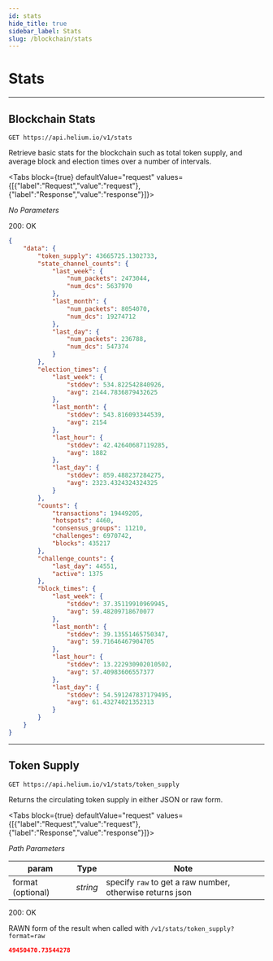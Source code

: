 ```yaml
---
id: stats
hide_title: true
sidebar_label: Stats
slug: /blockchain/stats
---
```



# Stats

---

## Blockchain Stats

```
GET https://api.helium.io/v1/stats
```

Retrieve basic stats for the blockchain such as total token supply, and average block and election times over a number of intervals.

<Tabs
  block={true}
  defaultValue="request"
  values={[{"label":"Request","value":"request"},{"label":"Response","value":"response"}]}>
<TabItem value="request">

_No Parameters_

</TabItem>
<TabItem value="response">

200: OK
```json
{
    "data": {
        "token_supply": 43665725.1302733,
        "state_channel_counts": {
            "last_week": {
                "num_packets": 2473044,
                "num_dcs": 5637970
            },
            "last_month": {
                "num_packets": 8054070,
                "num_dcs": 19274712
            },
            "last_day": {
                "num_packets": 236788,
                "num_dcs": 547374
            }
        },
        "election_times": {
            "last_week": {
                "stddev": 534.822542840926,
                "avg": 2144.7836879432625
            },
            "last_month": {
                "stddev": 543.816093344539,
                "avg": 2154
            },
            "last_hour": {
                "stddev": 42.42640687119285,
                "avg": 1882
            },
            "last_day": {
                "stddev": 859.488237284275,
                "avg": 2323.4324324324325
            }
        },
        "counts": {
            "transactions": 19449205,
            "hotspots": 4460,
            "consensus_groups": 11210,
            "challenges": 6970742,
            "blocks": 435217
        },
        "challenge_counts": {
            "last_day": 44551,
            "active": 1375
        },
        "block_times": {
            "last_week": {
                "stddev": 37.35119910969945,
                "avg": 59.48209718670077
            },
            "last_month": {
                "stddev": 39.13551465750347,
                "avg": 59.71646467904705
            },
            "last_hour": {
                "stddev": 13.222930902010502,
                "avg": 57.40983606557377
            },
            "last_day": {
                "stddev": 54.591247837179495,
                "avg": 61.43274021352313
            }
        }
    }
}
```

</TabItem>
</Tabs>

---

## Token Supply

```
GET https://api.helium.io/v1/stats/token_supply
```

Returns the circulating token supply in either JSON or raw form. 

<Tabs
  block={true}
  defaultValue="request"
  values={[{"label":"Request","value":"request"},{"label":"Response","value":"response"}]}>
<TabItem value="request">

_Path Parameters_ 

| param | Type      | Note     |
| -------- | --------- | ---------- |
| format (optional)  | _string_ | specify `raw` to get a raw number, otherwise returns json |

</TabItem>
<TabItem value="response">

200: OK

RAWN form of the result when called with `/v1/stats/token_supply?format=raw`

```json
49450470.73544278
```

</TabItem>
</Tabs>
